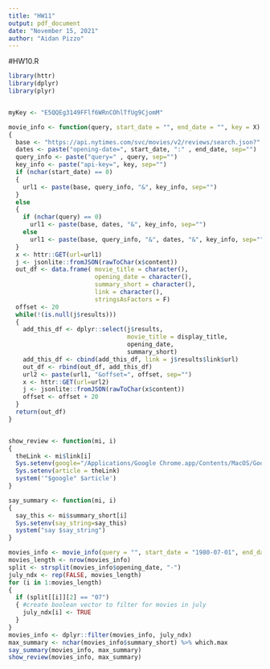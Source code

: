 ```yaml
---
title: "HW11"
output: pdf_document
date: "November 15, 2021"
author: "Aidan Pizzo"
---
```


#HW10.R
```r
library(httr)
library(dplyr)
library(plyr)


myKey <- "E5QQEg3149FFlf6WRnCOhlTfUg9CjomM"

movie_info <- function(query, start_date = "", end_date = "", key = X)
{
  base <- "https://api.nytimes.com/svc/movies/v2/reviews/search.json?"
  dates <- paste("opening-date=", start_date, ":" , end_date, sep="")
  query_info <- paste("query=" , query, sep="")
  key_info <- paste("api-key=", key, sep="")
  if (nchar(start_date) == 0)
  {
    url1 <- paste(base, query_info, "&", key_info, sep="")
  }
  else
  {
    if (nchar(query) == 0)
      url1 <- paste(base, dates, "&", key_info, sep="")
    else
      url1 <- paste(base, query_info, "&", dates, "&", key_info, sep="")
  }
  x <- httr::GET(url=url1)
  j <- jsonlite::fromJSON(rawToChar(x$content))
  out_df <- data.frame( movie_title = character(),
                        opening_date = character(),
                        summary_short = character(),
                        link = character(),
                        stringsAsFactors = F)
  offset <- 20
  while(!(is.null(j$results)))
  {
    add_this_df <- dplyr::select(j$results, 
                                 movie_title = display_title, 
                                 opening_date, 
                                 summary_short)
    add_this_df <- cbind(add_this_df, link = j$results$link$url)
    out_df <- rbind(out_df, add_this_df)
    url2 <- paste(url1, "&offset=", offset, sep="")
    x <- httr::GET(url=url2)
    j <- jsonlite::fromJSON(rawToChar(x$content))
    offset <- offset + 20
  }
  return(out_df)
}


show_review <- function(mi, i)
{
  theLink <- mi$link[i]
  Sys.setenv(google="/Applications/Google Chrome.app/Contents/MacOS/Google Chrome")
  Sys.setenv(article = theLink)
  system('"$google" $article')
}

say_summary <- function(mi, i)
{
  say_this <- mi$summary_short[i]
  Sys.setenv(say_string=say_this)
  system("say $say_string")
}

movies_info <- movie_info(query = "", start_date = "1980-07-01", end_date = "1990-07-31", key = myKey)
movies_length <- nrow(movies_info)
split <- strsplit(movies_info$opening_date, "-")
july_ndx <- rep(FALSE, movies_length)
for (i in 1:movies_length)
{
  if (split[[i]][2] == "07")
  { #create boolean vector to filter for movies in july
    july_ndx[i] <- TRUE
  }
}
movies_info <- dplyr::filter(movies_info, july_ndx)
max_summary <- nchar(movies_info$summary_short) %>% which.max
say_summary(movies_info, max_summary)
show_review(movies_info, max_summary)
```


